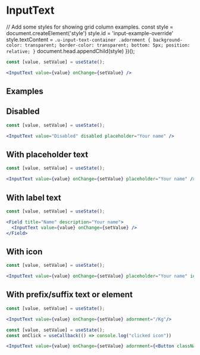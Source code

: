 
# InputText

  // Add some styles for showing grid column examples.
  const style =  document.createElement('style')
  style.id = 'input-example-override'
  style.textContent = `.u-input-text-container .adornment {
    background-color: transparent;
    border-color: transparent;
    bottom: 5px;
    position: relative;
  }`
  document.head.appendChild(style)
})();

<Documenter component={InputText}>

```jsx preview
const [value, setValue] = useState();

<InputText value={value} onChange={setValue} />
```

</Documenter>

## Examples


## Disabled

```jsx preview
const [value, setValue] = useState();

<InputText value="Disabled" disabled placeholder="Your name" />
```

## With placeholder text

```jsx preview
const [value, setValue] = useState();

<InputText value={value} onChange={setValue} placeholder="Your name" />
```

## With label text

```jsx preview
const [value, setValue] = useState();

<Field title="Name" description="Your name">
  <InputText value={value} onChange={setValue} />
</Field>
``` 

## With icon

```jsx preview
const [value, setValue] = useState();

<InputText value={value} onChange={setValue} placeholder="Your name" icon="user"/>
```

## With prefix/suffix text or element

```jsx preview
const [value, setValue] = useState();

<InputText value={value} onChange={setValue} adornment="/Kg"/>
```

```jsx preview
const [value, setValue] = useState();
const onClick = useCallback(() => console.log("clicked icon"))

<InputText value={value} onChange={setValue} adornment={<Button className="adornment" onClick={onClick} icon="user" />}/>
```